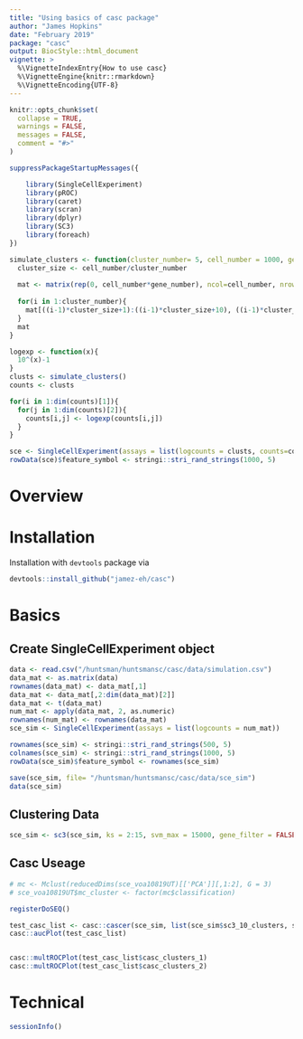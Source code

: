 ```yaml
---
title: "Using basics of casc package"
author: "James Hopkins"
date: "February 2019"
package: "casc"
output: BiocStyle::html_document
vignette: >
  %\VignetteIndexEntry{How to use casc}
  %\VignetteEngine{knitr::rmarkdown}
  %\VignetteEncoding{UTF-8}
---
```


```r
knitr::opts_chunk$set(
  collapse = TRUE,
  warnings = FALSE,
  messages = FALSE,
  comment = "#>"
)
```

```r
suppressPackageStartupMessages({

    library(SingleCellExperiment)
    library(pROC)
    library(caret)
    library(scran)
    library(dplyr)
    library(SC3)
    library(foreach)
})
```


```r
simulate_clusters <- function(cluster_number= 5, cell_number = 1000, gene_number = 1000){
  cluster_size <- cell_number/cluster_number
  
  mat <- matrix(rep(0, cell_number*gene_number), ncol=cell_number, nrow=gene_number)
  
  for(i in 1:cluster_number){
    mat[((i-1)*cluster_size+1):((i-1)*cluster_size+10), ((i-1)*cluster_size+1):(i*cluster_size)] <- rnorm(cluster_size*10, mean=3, 0.5)
  }
  mat
}

logexp <- function(x){
  10^(x)-1
}
clusts <- simulate_clusters()
counts <- clusts

for(i in 1:dim(counts)[1]){
  for(j in 1:dim(counts)[2]){
    counts[i,j] <- logexp(counts[i,j])
  }
}

sce <- SingleCellExperiment(assays = list(logcounts = clusts, counts=counts))
rowData(sce)$feature_symbol <- stringi::stri_rand_strings(1000, 5)

```

# Overview


# Installation

Installation with `devtools` package via

```r
devtools::install_github("jamez-eh/casc")
```

 
# Basics

## Create SingleCellExperiment object
```r
data <- read.csv("/huntsman/huntsmansc/casc/data/simulation.csv")
data_mat <- as.matrix(data)
rownames(data_mat) <- data_mat[,1]
data_mat <- data_mat[,2:dim(data_mat)[2]]
data_mat <- t(data_mat)
num_mat <- apply(data_mat, 2, as.numeric)
rownames(num_mat) <- rownames(data_mat)
sce_sim <- SingleCellExperiment(assays = list(logcounts = num_mat))

rownames(sce_sim) <- stringi::stri_rand_strings(500, 5)
colnames(sce_sim) <- stringi::stri_rand_strings(1000, 5)
rowData(sce_sim)$feature_symbol <- rownames(sce_sim)

save(sce_sim, file= "/huntsman/huntsmansc/casc/data/sce_sim")
data(sce_sim)
```
## Clustering Data
```r
sce_sim <- sc3(sce_sim, ks = 2:15, svm_max = 15000, gene_filter = FALSE)
```


## Casc Useage
```r

# mc <- Mclust(reducedDims(sce_voa10819UT)[['PCA']][,1:2], G = 3)
# sce_voa10819UT$mc_cluster <- factor(mc$classification)

registerDoSEQ()

test_casc_list <- casc::cascer(sce_sim, list(sce_sim$sc3_10_clusters, sce_sim$sc3_3_clusters, sce_sim$sc3_5_clusters))
casc::aucPlot(test_casc_list)


casc::multROCPlot(test_casc_list$casc_clusters_1)
casc::multROCPlot(test_casc_list$casc_clusters_2)


```

# Technical

```r
sessionInfo()
```










